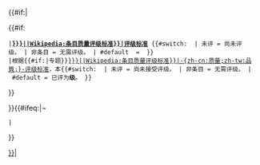<noinclude>{{pp-template|small=yes}}</noinclude>
{{#if:{{{SHOW|}}}|
<tr>
{{class| 1={{{class}}} | fullcategory={{WPBannerMeta/qualityscale/mask|{{{class|}}}|{{{trad|}}}|級}}{{{ASSESSMENT_CAT}}} }}
<td class="mbox-text" colspan="2">{{#if:{{{small|}}}
 |'''[[{{#if:{{{ASSESSMENT_LINK|}}}|{{{ASSESSMENT_LINK}}}|Wikipedia:条目质量评级标准}}|评级标准]]''' {{#switch: {{WPBannerMeta/qualityscale/mask|{{{class|}}}}} | 未评 = 尚未评级。 | 非条目 = 无需评级。 | #default  = {{WPBannerMeta/qualityscale/mask|{{{class|}}}|{{{trad|}}}}} }}
 |根据{{#if:{{{ASSESSMENT_LINK|}}}|专题}}[[{{#if:{{{ASSESSMENT_LINK|}}}|{{{ASSESSMENT_LINK}}}|Wikipedia:条目质量评级标准}}|-{zh-cn:质量;zh-tw:品質;}-评级标准]]，本{{pagetype|{{{class|}}}}}{{#switch: {{WPBannerMeta/qualityscale/mask|{{{class|}}}}} | 未评 = 尚未接受评级。 | 非条目 = 无需评级。 | #default = 已评为'''{{WPBannerMeta/qualityscale/mask|{{{class|}}}|{{{trad|}}} }}级'''。 }}
}}</td></tr>
}}<includeonly>{{#ifeq:{{{category|¬}}}|¬
 |[[Category:{{Category redirect fix|{{WPBannerMeta/qualityscale/mask|{{{class|}}}|{{{trad|}}}|級}}{{{ASSESSMENT_CAT|}}}}}|{{BASEPAGENAME}}]]
}}</includeonly>